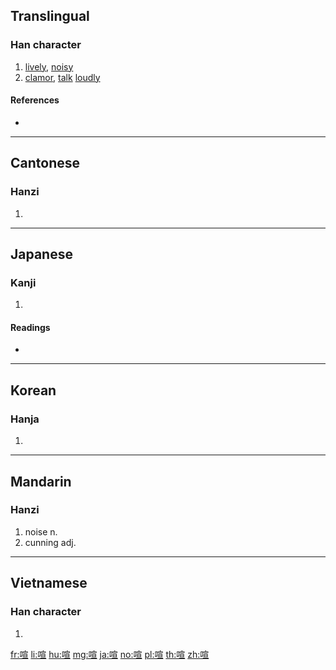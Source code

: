 {{character info/new}}
{{also|吅}}
==Translingual==

===Han character===
{{Han char|rn=30|rad=口|as=09|sn=12|four=63016|canj=RJMM|ids=⿰口宣}}

# [[lively]], [[noisy]]
# [[clamor]], [[talk]] [[loudly]]

====References====
* {{Han ref|kx=0200.030|dkj=03976|dj=0421.180|hdz=10662.020|uh=55A7|ud=21927|bh=B3D9|bd=46041}}

----

==Cantonese==

===Hanzi===
{{yue-hanzi|jyut=hyun1|y=hyun1}}

# {{defn|lang=yue|sort=口09}}

----

==Japanese==

===Kanji===
{{ja-kanji|grade=n|rs=口09}}

# {{defn|lang=ja|sort=口09}}

====Readings====
* {{ja-readings|goon=[[こん]] (kon)|kanon=[[けん]] (ken)|kun=[[かまびすし]] (kamabisushi), [[やかましい]] (yakamashii)}}

----

==Korean==

===Hanja===
{{ko-hanja|hangeul=훤|rv=hwon|mr=hwŏn}}

# {{defn|lang=ko|sort=口09}}

----

==Mandarin==

===Hanzi===
{{cmn-hanzi|pin=[[xuān]] ([[xuan1]])|wg=hsüan<sup>1</sup>}}

# noise n.
# cunning adj.

----

==Vietnamese==

===Han character===
{{vi-hantu|huyên|rs=口09}}

# {{defn|vi}}

[[fr:喧]]
[[li:喧]]
[[hu:喧]]
[[mg:喧]]
[[ja:喧]]
[[no:喧]]
[[pl:喧]]
[[th:喧]]
[[zh:喧]]